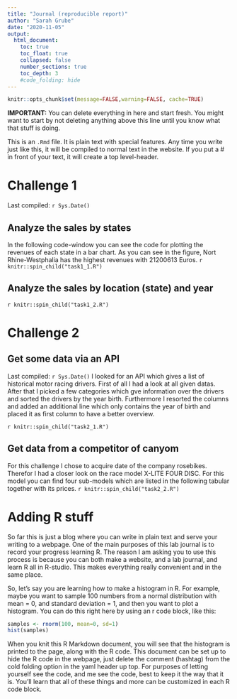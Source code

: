 ```yaml
---
title: "Journal (reproducible report)"
author: "Sarah Grube"
date: "2020-11-05"
output:
  html_document:
    toc: true
    toc_float: true
    collapsed: false
    number_sections: true
    toc_depth: 3
    #code_folding: hide
---
```


```r
knitr::opts_chunk$set(message=FALSE,warning=FALSE, cache=TRUE)
```

**IMPORTANT:** You can delete everything in here and start fresh. You might want to start by not deleting anything above this line until you know what that stuff is doing.

This is an `.Rmd` file. It is plain text with special features. Any time you write just like this, it will be compiled to normal text in the website. If you put a \# in front of your text, it will create a top level-header.

# Challenge 1

Last compiled: `r Sys.Date()`

## Analyze the sales by states
In the following code-window you can see the code for plotting the revenues of each state in a bar chart. As you can see in the figure, Nort Rhine-Westphalia has the highest revenues with 21200613 Euros.
`r knitr::spin_child("task1_1.R")`

## Analyze the sales by location (state) and year
`r knitr::spin_child("task1_2.R")`

# Challenge 2
## Get some data via an API
Last compiled: `r Sys.Date()`
I looked for an API which gives a list of historical motor racing drivers. First of all I had a look at all given datas. After that I picked a few categories which gve information over the drivers and sorted the drivers by the year birth. Furthermore I resorted the columns and added an additional line which only contains the year of birth and placed it as first column to have a better overview. 

`r knitr::spin_child("task2_1.R")`

## Get data from a competitor of canyom
For this challenge I chose to acquire date of the company rosebikes. Therefor I had a closer look on the race model X-LITE FOUR DISC. For this model you can find four sub-models which are listed in the following tabular together with its prices. 
`r knitr::spin_child("task2_2.R")`

# Adding R stuff

So far this is just a blog where you can write in plain text and serve your writing to a webpage. One of the main purposes of this lab journal is to record your progress learning R. The reason I am asking you to use this process is because you can both make a website, and a lab journal, and learn R all in R-studio. This makes everything really convenient and in the same place. 

So, let's say you are learning how to make a histogram in R. For example, maybe you want to sample 100 numbers from a normal distribution with mean = 0, and standard deviation = 1, and then you want to plot a histogram. You can do this right here by using an r code block, like this:

```r
samples <- rnorm(100, mean=0, sd=1)
hist(samples)
```

When you knit this R Markdown document, you will see that the histogram is printed to the page, along with the R code. This document can be set up to hide the R code in the webpage, just delete the comment (hashtag) from the cold folding option in the yaml header up top. For purposes of letting yourself see the code, and me see the code, best to keep it the way that it is. You'll learn that all of these things and more can be customized in each R code block.